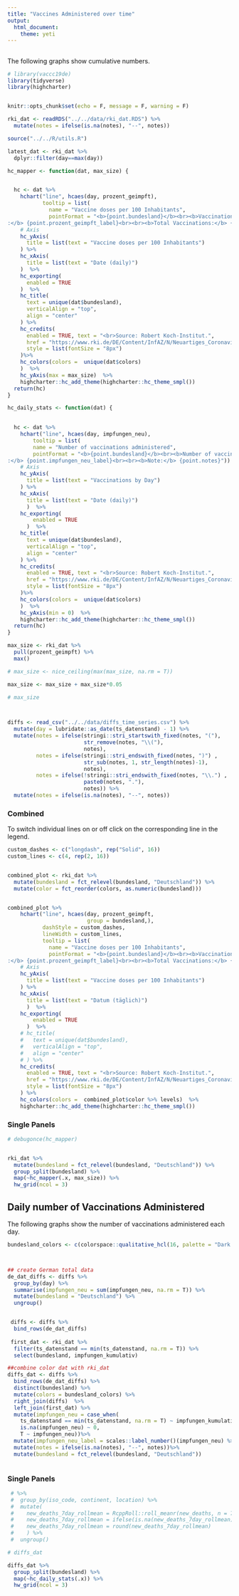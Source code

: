 ```yaml
---
title: "Vaccines Administered over time"
output: 
  html_document:
    theme: yeti
---
```


## {.tabset .tabset-pills}

The following graphs show cumulative numbers.


```r
# library(vaccc19de)
library(tidyverse)
library(highcharter)


knitr::opts_chunk$set(echo = F, message = F, warning = F)

rki_dat <- readRDS("../../data/rki_dat.RDS") %>% 
  mutate(notes = ifelse(is.na(notes), "--", notes))

source("../../R/utils.R")

latest_dat <- rki_dat %>% 
  dplyr::filter(day==max(day))

hc_mapper <- function(dat, max_size) {


  hc <- dat %>%
    hchart("line", hcaes(day, prozent_geimpft),
           tooltip = list(
             name = "Vaccine doses per 100 Inhabitants",
             pointFormat = "<b>{point.bundesland}</b><br><b>Vaccination doses per 100 Inhabitants
:</b> {point.prozent_geimpft_label}<br><br><b>Total Vaccinations:</b> {point.impfungen_kumulativ_label}<br><br><b>Note:</b> {point.notes}")) %>%
    # Axis
    hc_yAxis(
      title = list(text = "Vaccine doses per 100 Inhabitants")
    ) %>%
    hc_xAxis(
      title = list(text = "Date (daily)")
    )  %>%
    hc_exporting(
      enabled = TRUE
    )  %>%
    hc_title(
      text = unique(dat$bundesland),
      verticalAlign = "top",
      align = "center"
    ) %>%
    hc_credits(
      enabled = TRUE, text = "<br>Source: Robert Koch-Institut.",
      href = "https://www.rki.de/DE/Content/InfAZ/N/Neuartiges_Coronavirus/Daten/Impfquoten-Tab.html",
      style = list(fontSize = "8px")
    )%>%
    hc_colors(colors =  unique(dat$colors)
    )  %>%
    hc_yAxis(max = max_size)  %>%
    highcharter::hc_add_theme(highcharter::hc_theme_smpl())
  return(hc)
}

hc_daily_stats <- function(dat) {

  
  hc <- dat %>% 
    hchart("line", hcaes(day, impfungen_neu),
        tooltip = list(
        name = "Number of vaccinations administered",
        pointFormat = "<b>{point.bundesland}</b><br><b>Number of vaccinations administered
:</b> {point.impfungen_neu_label}<br><br><b>Note:</b> {point.notes}")) %>%
    # Axis
    hc_yAxis(
      title = list(text = "Vaccinations by Day")
    ) %>% 
    hc_xAxis(
      title = list(text = "Date (daily)")
      )  %>% 
    hc_exporting(
        enabled = TRUE
      )  %>% 
    hc_title(
      text = unique(dat$bundesland),
      verticalAlign = "top",
      align = "center"
    ) %>% 
    hc_credits(
      enabled = TRUE, text = "<br>Source: Robert Koch-Institut.",
      href = "https://www.rki.de/DE/Content/InfAZ/N/Neuartiges_Coronavirus/Daten/Impfquoten-Tab.html",
      style = list(fontSize = "8px")
    )%>%
    hc_colors(colors =  unique(dat$colors)
    )  %>% 
    hc_yAxis(min = 0)  %>%
    highcharter::hc_add_theme(highcharter::hc_theme_smpl())  
  return(hc)
}

max_size <- rki_dat %>% 
  pull(prozent_geimpft) %>% 
  max()

# max_size <- nice_ceiling(max(max_size, na.rm = T))

max_size <- max_size + max_size*0.05

# max_size 



diffs <- read_csv("../../data/diffs_time_series.csv") %>%
  mutate(day = lubridate::as_date(ts_datenstand) - 1) %>% 
  mutate(notes = ifelse(stringi::stri_startswith_fixed(notes, "("),
                        str_remove(notes, "\\("),
                        notes),
         notes = ifelse(stringi::stri_endswith_fixed(notes, ")") ,
                        str_sub(notes, 1, str_length(notes)-1),
                        notes),
         notes = ifelse(!stringi::stri_endswith_fixed(notes, "\\.") ,
                        paste0(notes, "."),
                        notes)) %>% 
  mutate(notes = ifelse(is.na(notes), "--", notes))
```

### Combined

To switch individual lines on or off click on the corresponding line in the legend.

```r
custom_dashes <- c("longdash", rep("Solid", 16))
custom_lines <- c(4, rep(2, 16))


combined_plot <- rki_dat %>% 
  mutate(bundesland = fct_relevel(bundesland, "Deutschland")) %>%
  mutate(color = fct_reorder(colors, as.numeric(bundesland))) 


combined_plot %>% 
    hchart("line", hcaes(day, prozent_geimpft, 
                         group = bundesland,),
           dashStyle = custom_dashes,
           lineWidth = custom_lines,
           tooltip = list(
             name = "Vaccine doses per 100 Inhabitants",
             pointFormat = "<b>{point.bundesland}</b><br><b>Vaccination doses per 100 Inhabitants
:</b> {point.prozent_geimpft_label}<br><br><b>Total Vaccinations:</b> {point.impfungen_kumulativ_label}<br><br><b>Note:</b> {point.notes}")) %>%
    # Axis
    hc_yAxis(
      title = list(text = "Vaccine doses per 100 Inhabitants")
    ) %>% 
    hc_xAxis(
      title = list(text = "Datum (täglich)")
      )  %>% 
    hc_exporting(
        enabled = TRUE
      )  %>% 
    # hc_title(
    #   text = unique(dat$bundesland),
    #   verticalAlign = "top",
    #   align = "center"
    # ) %>% 
    hc_credits(
      enabled = TRUE, text = "<br>Source: Robert Koch-Institut.",
      href = "https://www.rki.de/DE/Content/InfAZ/N/Neuartiges_Coronavirus/Daten/Impfquoten-Tab.html",
      style = list(fontSize = "8px")
    ) %>% 
    hc_colors(colors =  combined_plot$color %>% levels)  %>%
    highcharter::hc_add_theme(highcharter::hc_theme_smpl())

```

### Single Panels

```r
# debugonce(hc_mapper)


rki_dat %>% 
  mutate(bundesland = fct_relevel(bundesland, "Deutschland")) %>% 
  group_split(bundesland) %>% 
  map(~hc_mapper(.x, max_size)) %>% 
  hw_grid(ncol = 3)


```


## Daily number of Vaccinations Administered {.tabset .tabset-pills}

The following graphs show the number of vaccinations administered each day.


```r
bundesland_colors <- c(colorspace::qualitative_hcl(16, palette = "Dark 3", rev = T), "#000000")



## create German total data
de_dat_diffs <- diffs %>%
  group_by(day) %>%
  summarise(impfungen_neu = sum(impfungen_neu, na.rm = T)) %>%
  mutate(bundesland = "Deutschland") %>% 
  ungroup()


 diffs <- diffs %>% 
  bind_rows(de_dat_diffs)
 
 first_dat <- rki_dat %>% 
  filter(ts_datenstand == min(ts_datenstand, na.rm = T)) %>%
  select(bundesland, impfungen_kumulativ)

##combine color dat with rki_dat
diffs_dat <- diffs %>% 
  bind_rows(de_dat_diffs) %>%
  distinct(bundesland) %>%
  mutate(colors = bundesland_colors) %>%
  right_join(diffs)  %>% 
  left_join(first_dat) %>% 
  mutate(impfungen_neu = case_when(
    ts_datenstand == min(ts_datenstand, na.rm = T) ~ impfungen_kumulativ,
    is.na(impfungen_neu) ~ 0, 
    T ~ impfungen_neu))%>%
  mutate(impfungen_neu_label = scales::label_number()(impfungen_neu) %>% str_remove_all("\\.0"))  %>% 
  mutate(notes = ifelse(is.na(notes), "--", notes))%>% 
  mutate(bundesland = fct_relevel(bundesland, "Deutschland"))



```


### Single Panels


```r



 # %>% 
 #  group_by(iso_code, continent, location) %>% 
 #  mutate(
 #    new_deaths_7day_rollmean = RcppRoll::roll_meanr(new_deaths, n = 7),
 #    new_deaths_7day_rollmean = ifelse(is.na(new_deaths_7day_rollmean), 0, new_deaths_7day_rollmean),
 #    new_deaths_7day_rollmean = round(new_deaths_7day_rollmean)
 #    ) %>% 
 #  ungroup()

# diffs_dat

diffs_dat %>% 
  group_split(bundesland) %>% 
  map(~hc_daily_stats(.x)) %>% 
  hw_grid(ncol = 3) 
```


